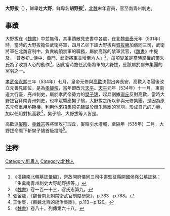'''大野拔'''（{{bd|？||？|catIdx=B步}}），鲜卑姓'''大野'''，鲜卑名'''胡野拔'''<ref>《漢魏南北朝墓誌彙編》，齊故開府儀同三司中書監征縣開國侯堯公墓誌銘：「生禽南青州刺史大野胡野拔等。」</ref>，[[北魏|北魏]]末年官員，官至南青州刺史。

==事蹟==
大野拔在《[[魏書|魏書]]》中並無傳，其事蹟散見史書中各處，在北魏[[普泰|普泰]]元年（531年）時，當時的大野拔擔任武衛將軍，四月乙卯下詔大野拔與[[賀拔勝|賀拔勝]]加儀同三司，武衛將軍在北魏官制中，負責統領禁軍的職務，屬於高階的禁軍武官，《[[魏書|魏書]]》中提及，「普泰初...侍中、黃門、武衛將軍並增至六人」<ref>《[[魏書|魏書]]》卷一百一十三，官氏志第九。</ref>，這項變革是當時掌權的爾朱氏為了收買人心的動作<ref>張金龍，《魏晉南北朝禁衛武官制度研究》，p.783－p.788。</ref>，因此當時擔任武衛將軍的大野拔，應該屬於爾朱集團的黨羽之一。

[[元修|孝武帝]][[永熙_(北魏)|永熙]]三年（534年）七月，皇帝元修與[[高歡|高歡]]決裂出奔長安，高歡入洛陽後改立元善見即位，是為[[孝靜帝|孝靜帝]]，當年即改元[[天平|天平]]。[[天平|天平]]元年（534年）十一月，東南道大行臺，兗州刺史，屬於孝武帝勢力的[[樊子鵠|樊子鵠]]，起兵割據[[瑕丘|瑕丘]]反對高歡，當時大野拔官拜南青州刺史，也率眾響應樊子鵠，大野拔之所以參與元修集團，是因為原先元修重用[[斛斯椿|斛斯椿]]，利用他來招集原先隸屬於爾朱集團的黨羽，形成自己的力量，加以任用對抗高歡<ref>王怡辰，《東魏北齊的統治集團》，p.113－p.120。</ref>，樊子鵠、大野拔等人皆是。

高歡派[[婁昭|婁昭]]、[[堯難宗|堯難宗]]等將領攻打瑕丘，婁昭引水灌城，至隔年（535年）二月，大野拔命麾下斬樊子鵠首級投降<ref>《[[魏書|魏書]]》卷八十，列傳第六十八。</ref>。

==注釋==
<references/>

[[Category:鮮卑人|Category:鮮卑人]]
[[Category:北魏人|Category:北魏人]]